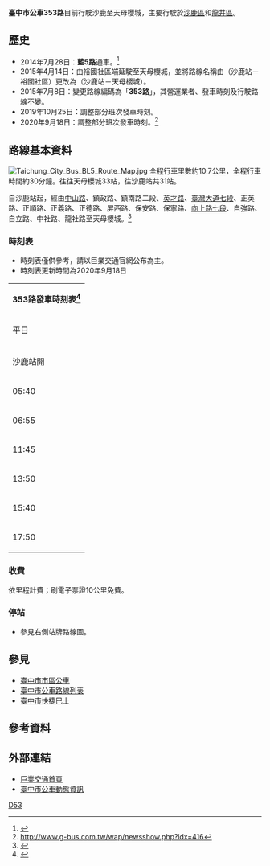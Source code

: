 {{Infobox Bus Route
| image= 
| number= 台中市公車353路
| manager= [[臺中市政府交通局|臺中市政府交通局]]公共運輸處
| operator= [[巨業交通|巨業交通]]
| garage=
| length= 約10.7公里
| time= 
| start= [[巨業交通沙鹿站|巨業沙鹿站]]
| via= 沙鹿高工<br>沙鹿區公所<br>[[靜宜大學|靜宜大學]]<br>[[弘光科技大學|弘光科技大學]]<br>裕國社區
| end= 天母櫻城
| level= 平日：05:50-17:50<br>例假日：06:20-18:20
| level1= 平日：07:30-19:30<br>例假日：08:00-20:00
| frequency= 固定班次
| frequency1= 14班
| Other_route=
| vehicle=  
| Fare= 依里程計費
| compete= 
| bgcolor=brown
| fontcolor=white
}}

'''臺中市公車353路'''目前行駛沙鹿至天母櫻城，主要行駛於[[沙鹿區|沙鹿區]]和[[龍井區|龍井區]]。

==歷史==
*2014年7月28日：'''藍5路'''通車。<ref>{{Cite web |url=http://www.traffic.taichung.gov.tw/news/index-1.asp?Parser=9,4,20,,,,2916 |title=12條BRT接駁公車7/28上路 打造大眾運輸無縫路網 |access-date=2014-07-10 |archive-url=https://web.archive.org/web/20140722163905/http://www.traffic.taichung.gov.tw/news/index-1.asp?Parser=9,4,20,,,,2916 |archive-date=2014-07-22 |dead-url=yes }}</ref>
*2015年4月14日：由裕國社區端延駛至天母櫻城，並將路線名稱由（沙鹿站－裕國社區）更改為（沙鹿站－天母櫻城）。
*2015年7月8日：變更路線編碼為「'''353路'''」，其營運業者、發車時刻及行駛路線不變。
*2019年10月25日：調整部分班次發車時刻。
*2020年9月18日：調整部分班次發車時刻。<ref>http://www.g-bus.com.tw/wap/newsshow.php?idx=416</ref>

==路線基本資料==
[[File:Taichung_City_Bus_BL5_Route_Map.jpg|thumb]]
全程行車里數約10.7公里，全程行車時間約30分鐘。往往天母櫻城33站，往沙鹿站共31站。

自沙鹿站起，經由[[中山路_(台中市海線)|中山路]]、鎮政路、鎮南路二段、[[英才路_(沙鹿區)|英才路]]、[[臺灣大道|臺灣大道七段]]、正英路、正順路、正義路、正德路、屏西路、保安路、保寧路、[[向上路_(台中市)|向上路七段]]、自強路、自立路、中社路、龍社路至天母櫻城。<ref>{{Cite web |url=http://www.g-bus.com.tw/geya/routefile/353.jpg |title=巨業交通353路路線圖 |access-date=2015-07-14 |archive-url=https://web.archive.org/web/20150714163926/http://www.g-bus.com.tw/geya/routefile/353.jpg |archive-date=2015-07-14 |dead-url=yes }}</ref>

===時刻表===
*時刻表僅供參考，請以巨業交通官網公布為主。
*時刻表更新時間為2020年9月18日

{|class="wikitable" align="center"
| align="CENTER" valign="MIDDLE" colspan="4"|'''353路發車時刻表<ref>{{Cite web |url=http://www.g-bus.com.tw/htm/time/353.php?route=353 |title=巨業交通353路時刻表 |accessdate=2015-07-14 |archive-date=2015-07-14 |archive-url=https://web.archive.org/web/20150714163213/http://www.g-bus.com.tw/htm/time/353.php?route=353 |dead-url=yes }}</ref>'''
|-
!colspan=2|平日
!colspan=2|例假日
|-
|沙鹿站開
|天母櫻城開
|沙鹿站開
|天母櫻城開
|-
|align="CENTER"|05:40
|align="CENTER"|06:10
|align="CENTER"|07:30
|align="CENTER"|08:00
|-
|align="CENTER"|06:55
|align="CENTER"|07:30
|align="CENTER"|09:30
|align="CENTER"|10:00
|-
|align="CENTER"|11:45
|align="CENTER"|12:20
|align="CENTER"|15:30
|align="CENTER"|16:00
|-
|align="CENTER"|13:50
|align="CENTER"|14:20
|align="CENTER"|17:30
|align="CENTER"|18:00
|-
|align="CENTER"|15:40
|align="CENTER"|16:20
|align="CENTER"|19:30
|align="CENTER"|20:00
|-
|align="CENTER"|17:50
|align="CENTER"|18:30
|}

===收費===
依里程計費；刷電子票證10公里免費。

===停站===
*參見右側站牌路線圖。

{{BS-map
|title=台中市公車353路站牌
|legend=0
|lua=1
|map=
KBHFa~~'''[[巨業交通沙鹿站|巨業沙鹿站]]'''
BHF~~洛泉里
BHF~~沙鹿高工（中山路）
BHF(R)f~~中山鎮政路口
BHF~~沙鹿戶政事務所
BHF~~沙鹿區公所
BHF~~明泰社區
BHF~~北勢國中
BHF~~英才東英路口
BHF~~靜宜大學（英才路）
BHF(R)f~~靜宜大學
BHF~~下晉江
BHF~~晉江里 
BHF~~弘光科技大學
BHF~~頂六路
BHF~~正英臺灣大道口
BHF~~正英七街口
BHF~~正順正義路口
BHF~~溫莎城堡社區
BHF~~正德正義路口
BHF~~正德正順路口
BHF~~正德路72巷口
BHF~~保安保寧路口
BHF~~保寧向上路口
BHF~~向上保寧路口
BHF~~向上屏西路口
BHF~~鹿港寮
BHF~~中正新城（自立路）
BHF~~自立中樂街口
BHF~~龍沙橋
BHF~~水裡社公園
BHF~~裕國社區
KBHFe~~'''天母櫻城'''
}}

==參見==
*[[臺中市市區公車|臺中市市區公車]]
*[[臺中市公車路線列表|臺中市公車路線列表]]
*[[臺中市快捷巴士|臺中市快捷巴士]]

== 參考資料 ==
{{reflist|2}}

== 外部連結 ==
*[http://www.g-bus.com.tw/index.php 巨業交通首頁] {{Wayback|url=http://www.g-bus.com.tw/index.php |date=20190603054440 }}
*[http://citybus.taichung.gov.tw/tcbus2/ 臺中市公車動態資訊]{{Wayback|url=http://citybus.taichung.gov.tw/tcbus2/ |date=20140412110242 }}

{{臺中市市區公車}}

[[分類:台中市公車路線|D53]]